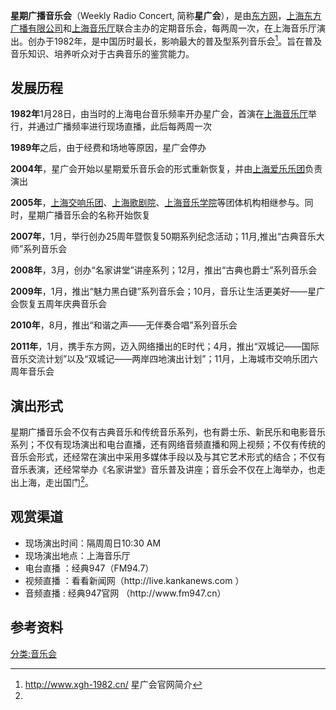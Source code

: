 '''星期广播音乐会'''（Weekly Radio Concert, 简称'''星广会'''），是由[[东方网|东方网]]，[[上海东方广播有限公司|上海东方广播有限公司]]和[[上海音乐厅|上海音乐厅]]联合主办的定期音乐会，每两周一次，在上海音乐厅演出。创办于1982年，是中国历时最长，影响最大的普及型系列音乐会<ref name="introduce">http://www.xgh-1982.cn/ {{Wayback|url=http://www.xgh-1982.cn/ |date=20210210215713 }} 星广会官网简介</ref>。旨在普及音乐知识、培养听众对于古典音乐的鉴赏能力。

==发展历程==
'''1982年'''1月28日，由当时的上海电台音乐频率开办星广会，首演在[[上海音乐厅|上海音乐厅]]举行，并通过广播频率进行现场直播，此后每两周一次

'''1989年'''之后，由于经费和场地等原因，星广会停办

'''2004年'''，星广会开始以星期爱乐音乐会的形式重新恢复，并由[[上海爱乐乐团|上海爱乐乐团]]负责演出

'''2005年'''，[[上海交响乐团|上海交响乐团]]、[[上海歌剧院|上海歌剧院]]、[[上海音乐学院|上海音乐学院]]等团体机构相继参与。同时，星期广播音乐会的名称开始恢复

'''2007年'''，1月，举行创办25周年暨恢复50期系列纪念活动；11月,推出“古典音乐大师”系列音乐会

'''2008年'''，3月，创办“名家讲堂”讲座系列；12月，推出“古典也爵士”系列音乐会

'''2009年'''，1月，推出“魅力黑白键”系列音乐会；10月，音乐让生活更美好——星广会恢复五周年庆典音乐会

'''2010年'''，8月，推出“和谐之声——无伴奏合唱”系列音乐会

'''2011年'''，1月，携手东方网，迈入网络播出的E时代；4月，推出“双城记——国际音乐交流计划”以及“双城记——两岸四地演出计划”；11月，上海城市交响乐团六周年音乐会

==演出形式==
星期广播音乐会不仅有古典音乐和传统音乐系列，也有爵士乐、新民乐和电影音乐系列；不仅有现场演出和电台直播，还有网络音频直播和网上视频；不仅有传统的音乐会形式，还经常在演出中采用多媒体手段以及与其它艺术形式的结合；不仅有音乐表演，还经常举办《名家讲堂》音乐普及讲座；音乐会不仅在上海举办，也走出上海，走出国门<ref name="introduce"/>。

==观赏渠道==
* 现场演出时间：隔周周日10:30 AM
* 现场演出地点：上海音乐厅
* 电台直播    ：经典947（FM94.7）
* 视频直播    ：看看新闻网（http://live.kankanews.com {{Wayback|url=http://live.kankanews.com/ |date=20210210202850 }} ）
* 音频直播    : 经典947官网 （http://www.fm947.cn）{{dead link|date=2018年3月 |bot=InternetArchiveBot |fix-attempted=yes }}

==参考资料==
{{注脚}}

[[分类:音乐会|分类:音乐会]]